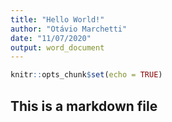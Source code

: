 ---
title: "Hello World!"
author: "Otávio Marchetti"
date: "11/07/2020"
output: word_document
---

```{r setup, include=FALSE}
knitr::opts_chunk$set(echo = TRUE)
```

## This is a markdown file


